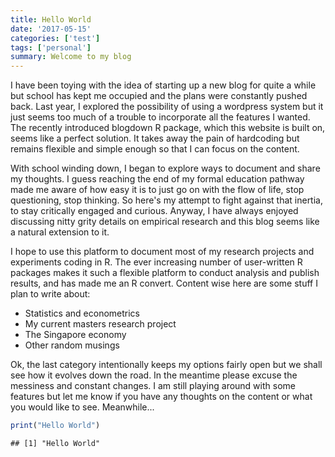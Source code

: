 ```yaml
---
title: Hello World
date: '2017-05-15'
categories: ['test']
tags: ['personal']
summary: Welcome to my blog
---
```


I have been toying with the idea of starting up a new blog for quite a while but school has kept me occupied and the plans were constantly pushed back. Last year, I explored the possibility of using a wordpress system but it just seems too much of a trouble to incorporate all the features I wanted. The recently introduced blogdown R package, which this website is built on, seems like a perfect solution. It takes away the pain of hardcoding but remains flexible and simple enough so that I can focus on the content.

With school winding down, I began to explore ways to document and share my thoughts. I guess reaching the end of my formal education pathway made me aware of how easy it is to just go on with the flow of life, stop questioning, stop thinking. So here's my attempt to fight against that inertia, to stay critically engaged and curious. Anyway, I have always enjoyed discussing nitty grity details on empirical research and this blog seems like a natural extension to it.

I hope to use this platform to document most of my research projects and experiments coding in R. The ever increasing number of user-written R packages makes it such a flexible platform to conduct analysis and publish results, and has made me an R convert. Content wise here are some stuff I plan to write about:

- Statistics and econometrics
- My current masters research project
- The Singapore economy
- Other random musings

Ok, the last category intentionally keeps my options fairly open but we shall see how it evolves down the road. In the meantime please excuse the messiness and constant changes. I am still playing around with some features but let me know if you have any thoughts on the content or what you would like to see. Meanwhile...

```r
print("Hello World")
```

```
## [1] "Hello World"
```
